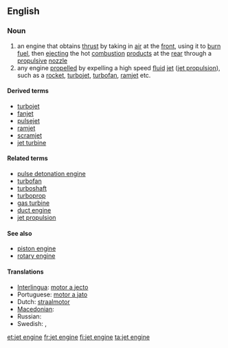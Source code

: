 ==English==

===Noun===
{{wikipedia}}
{{en-noun|sg=[[jet]] [[engine]]}}

# an engine that obtains [[thrust]] by taking in [[air]] at the [[front]], using it to [[burn]] [[fuel]], then [[ejecting]] the hot [[combustion]] [[product]]s at the [[rear]] through a [[propulsive]] [[nozzle]]
# any engine [[propel]]led by expelling a high speed [[fluid]] [[jet]] ([[jet propulsion]]), such as a [[rocket]], [[turbojet]], [[turbofan]], [[ramjet]] etc.

====Derived terms====
* [[turbojet]]
* [[fanjet]]
* [[pulsejet]]
* [[ramjet]]
* [[scramjet]]
* [[jet turbine]]

====Related terms====
* [[pulse detonation engine]]
* [[turbofan]]
* [[turboshaft]]
* [[turboprop]]
* [[gas turbine]]
* [[duct engine]]
* [[jet propulsion]]

====See also====
* [[piston engine]]
* [[rotary engine]]

====Translations====
*[[Interlingua]]: [[motor a jecto]]
*Portuguese: [[motor a jato]] {{m}}
*Dutch: [[straalmotor]] {{m}}
*[[Macedonian]]: {{t|mk|млазен погон|m|tr=mlázen pógon|xs=Macedonian}}
*Russian: {{t|ru|реактивный даигатель|m|tr=r'eaktívnyj dvígat'el'|sc=Cyrl}}
*Swedish: {{t|sv|jetmotor|c}}, {{t|sv|reamotor|c}}

[[et:jet engine]]
[[fr:jet engine]]
[[fi:jet engine]]
[[ta:jet engine]]